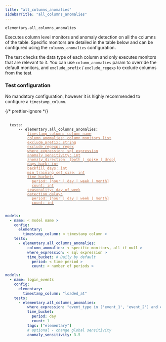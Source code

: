 ```yaml
---
title: "all_columns_anomalies"
sidebarTitle: "all_columns_anomalies"
---
```


`elementary.all_columns_anomalies`

Executes column level monitors and anomaly detection on all the columns of the table.
Specific monitors are detailed in the table below and can be configured using the `columns_anomalies` configuration.

The test checks the data type of each column and only executes monitors that are relevant to it.
You can use `column_anomalies` param to override the default monitors, and `exclude_prefix` / `exclude_regexp` to exclude columns from the test.

<Snippet file="column-metrics.mdx" />

### Test configuration

No mandatory configuration, however it is highly recommended to configure a `timestamp_column`.

{/* prettier-ignore */}
<pre>
 <code>
  tests:
    &nbsp;&nbsp;-- elementary.all_columns_anomalies:
      &nbsp;&nbsp;&nbsp;&nbsp;<a href="/guides/anomaly-detection-configuration/timestamp-column"><font color="#CD7D55">timestamp_column: column name</font></a>
      &nbsp;&nbsp;&nbsp;&nbsp;<a href="/guides/anomaly-detection-configuration/column-anomalies"><font color="#CD7D55">column_anomalies: column monitors list</font></a>
      &nbsp;&nbsp;&nbsp;&nbsp;<a href="/guides/anomaly-detection-configuration/exclude_prefix"><font color="#CD7D55">exclude_prefix: string</font></a>
      &nbsp;&nbsp;&nbsp;&nbsp;<a href="/guides/anomaly-detection-configuration/exclude_regexp"><font color="#CD7D55">exclude_regexp: regex</font></a>
      &nbsp;&nbsp;&nbsp;&nbsp;<a href="/guides/anomaly-detection-configuration/where-expression"><font color="#CD7D55">where_expression: sql expression</font></a>
      &nbsp;&nbsp;&nbsp;&nbsp;<a href="/guides/anomaly-detection-configuration/anomaly-sensitivity"><font color="#CD7D55">anomaly_sensitivity: int</font></a>
      &nbsp;&nbsp;&nbsp;&nbsp;<a href="/guides/anomaly-detection-configuration/anomaly-direction"><font color="#CD7D55">anomaly_direction: [both | spike | drop]</font></a>
      &nbsp;&nbsp;&nbsp;&nbsp;<a href="/guides/anomaly-detection-configuration/days-back"><font color="#CD7D55">days_back: int</font></a>
      &nbsp;&nbsp;&nbsp;&nbsp;<a href="/guides/anomaly-detection-configuration/backfill-days"><font color="#CD7D55">backfill_days: int</font></a>
      &nbsp;&nbsp;&nbsp;&nbsp;<a href="/guides/anomaly-detection-configuration/min-training-set-size"><font color="#CD7D55">min_training_set_size: int</font></a>
      &nbsp;&nbsp;&nbsp;&nbsp;<a href="/guides/anomaly-detection-configuration/time-bucket"><font color="#CD7D55">time_bucket:</font></a>
      &nbsp;&nbsp;&nbsp;&nbsp;&nbsp;&nbsp;<a href="/guides/anomaly-detection-configuration/time-bucket"><font color="#CD7D55">period: [hour | day | week | month]</font></a>
      &nbsp;&nbsp;&nbsp;&nbsp;&nbsp;&nbsp;<a href="/guides/anomaly-detection-configuration/time-bucket"><font color="#CD7D55">count: int</font></a>
      &nbsp;&nbsp;&nbsp;&nbsp;<a href="/guides/anomaly-detection-configuration/seasonality"><font color="#CD7D55">seasonality: day_of_week</font></a>
      &nbsp;&nbsp;&nbsp;&nbsp;<a href="/guides/anomaly-detection-configuration/detection-delay"><font color="#CD7D55">detection_delay:</font></a>
      &nbsp;&nbsp;&nbsp;&nbsp;&nbsp;&nbsp;<a href="/guides/anomaly-detection-configuration/detection-delay"><font color="#CD7D55">period: [hour | day | week | month]</font></a>
      &nbsp;&nbsp;&nbsp;&nbsp;&nbsp;&nbsp;<a href="/guides/anomaly-detection-configuration/detection-delay"><font color="#CD7D55">count: int</font></a>
 </code>
</pre>

<RequestExample>

```yml Models
models:
  - name: < model name >
    config:
      elementary:
        timestamp_column: < timestamp column >
    tests:
      - elementary.all_columns_anomalies:
          column_anomalies: < specific monitors, all if null >
          where_expression: < sql expression >
          time_bucket: # Daily by default
            period: < time period >
            count: < number of periods >
```

```yml Models example
models:
  - name: login_events
    config:
      elementary:
        timestamp_column: "loaded_at"
    tests:
      - elementary.all_columns_anomalies:
          where_expression: "event_type in ('event_1', 'event_2') and country_name != 'unwanted country'"
          time_bucket:
            period: day
            count: 1
          tags: ["elementary"]
          # optional - change global sensitivity
          anomaly_sensitivity: 3.5
```

</RequestExample>
